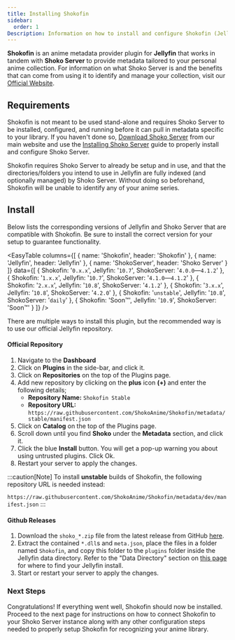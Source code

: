 ```yaml
---
title: Installing Shokofin
sidebar:
  order: 1
Description: Information on how to install and configure Shokofin (Jellyfin)
---
```


**Shokofin** is an anime metadata provider plugin for **Jellyfin** that works in tandem with **Shoko Server** to provide
metadata tailored to your personal anime collection. For information on what Shoko Server is and the benefits that can
come from using it to identify and manage your collection, visit our [Official Website](https://shokoanime.com/).

## Requirements

Shokofin is not meant to be used stand-alone and requires Shoko Server to be installed, configured, and running before
it can pull in metadata specific to your library. If you haven't done so, [Download Shoko Server](https://shokoanime.com/downloads/)
from our main website and use the [Installing Shoko Server](/getting-started/installing-shoko-server) guide to
properly install and configure Shoko Server.

Shokofin requires Shoko Server to already be setup and in use, and that the directories/folders you intend to
use in Jellyfin are fully indexed (and optionally managed) by Shoko Server. Without doing so beforehand, Shokofin will be
unable to identify any of your anime series.

## Install

Below lists the corresponding versions of Jellyfin and Shoko Server that are compatible with Shokofin. Be sure to install
the correct version for your setup to guarantee functionality.

<EasyTable
  columns={[
    { name: 'Shokofin', header: 'Shokofin' },
    { name: 'Jellyfin', header: 'Jellyfin' },
    { name: 'ShokoServer', header: 'Shoko Server' }
  ]}
  data={[
    {
      Shokofin: '`0.x.x`',
      Jellyfin: '`10.7`',
      ShokoServer: '`4.0.0`&mdash;`4.1.2`'
    },
    {
      Shokofin: '`1.x.x`',
      Jellyfin: '`10.7`',
      ShokoServer: '`4.1.0`&mdash;`4.1.2`'
    },
    {
      Shokofin: '`2.x.x`',
      Jellyfin: '`10.8`',
      ShokoServer: '`4.1.2`'
    },
    {
      Shokofin: '`3.x.x`',
      Jellyfin: '`10.8`',
      ShokoServer: '`4.2.0`'
    },
    {
      Shokofin: '`unstable`',
      Jellyfin: '`10.8`',
      ShokoServer: '`daily`'
    },
    {
      Shokofin: 'Soon&trade;',
      Jellyfin: '`10.9`',
      ShokoServer: 'Soon&trade;'
    }
  ]}
/>

There are multiple ways to install this plugin, but the recommended way is to use our official Jellyfin repository.

#### Official Repository

1. Navigate to the **Dashboard**
2. Click on **Plugins** in the side-bar, and click it.
3. Click on **Repositories** on the top of the Plugins page.
2. Add new repository by clicking on the **plus** icon **(+)** and enter the following details;
    - **Repository Name:** `Shokofin Stable`
    - **Repository URL:** `https://raw.githubusercontent.com/ShokoAnime/Shokofin/metadata/stable/manifest.json`
3. Click on **Catalog** on the top of the Plugins page.
4. Scroll down until you find **Shoko** under the **Metadata** section, and click it.
5. Click the blue **Install** button. You will get a pop-up warning you about using untrusted plugins. Click Ok.
6. Restart your server to apply the changes.

:::caution[Note]
  To install **unstable** builds of Shokofin, the following repository URL is needed instead:

  `https://raw.githubusercontent.com/ShokoAnime/Shokofin/metadata/dev/manifest.json`
:::

#### Github Releases

1. Download the `shoko_*.zip` file from the latest release from GitHub [here](https://github.com/ShokoAnime/shokofin/releases/latest).
2. Extract the contained `*.dll`s and `meta.json`, place the files in a folder named `Shokofin`, and copy this folder to the
  `plugins` folder inside the Jellyfin data directory.
  Refer to the "Data Directory" section on [this page](https://jellyfin.org/docs/general/administration/configuration.html) for where to find your Jellyfin install.
3. Start or restart your server to apply the changes.

### Next Steps

Congratulations! If everything went well, Shokofin should now be installed. Proceed to the next page for instructions on how to connect
Shokofin to your Shoko Server instance along with any other configuration steps needed to properly setup Shokofin for recognizing your
anime library.
